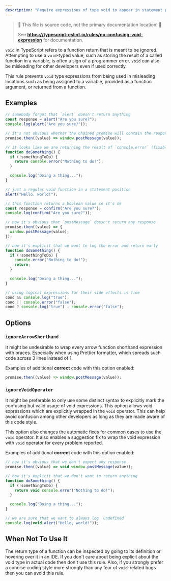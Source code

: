 ```yaml
---
description: "Require expressions of type void to appear in statement position."
---
```



> 🛑 This file is source code, not the primary documentation location! 🛑
>
> See **https://typescript-eslint.io/rules/no-confusing-void-expression** for documentation.

`void` in TypeScript refers to a function return that is meant to be ignored.
Attempting to use a `void`-typed value, such as storing the result of a called function in a variable, is often a sign of a programmer error.
`void` can also be misleading for other developers even if used correctly.

This rule prevents `void` type expressions from being used in misleading locations such as being assigned to a variable, provided as a function argument, or returned from a function.

## Examples

<Tabs>
<TabItem value="❌ Incorrect">

```ts
// somebody forgot that `alert` doesn't return anything
const response = alert("Are you sure?");
console.log(alert("Are you sure?"));

// it's not obvious whether the chained promise will contain the response (fixable)
promise.then((value) => window.postMessage(value));

// it looks like we are returning the result of `console.error` (fixable)
function doSomething() {
  if (!somethingToDo) {
    return console.error("Nothing to do!");
  }

  console.log("Doing a thing...");
}
```

</TabItem>
<TabItem value="✅ Correct">

```ts
// just a regular void function in a statement position
alert("Hello, world!");

// this function returns a boolean value so it's ok
const response = confirm("Are you sure?");
console.log(confirm("Are you sure?"));

// now it's obvious that `postMessage` doesn't return any response
promise.then((value) => {
  window.postMessage(value);
});

// now it's explicit that we want to log the error and return early
function doSomething() {
  if (!somethingToDo) {
    console.error("Nothing to do!");
    return;
  }

  console.log("Doing a thing...");
}

// using logical expressions for their side effects is fine
cond && console.log("true");
cond || console.error("false");
cond ? console.log("true") : console.error("false");
```

</TabItem>
</Tabs>

## Options

### `ignoreArrowShorthand`

It might be undesirable to wrap every arrow function shorthand expression with braces.
Especially when using Prettier formatter, which spreads such code across 3 lines instead of 1.

Examples of additional **correct** code with this option enabled:

```ts option='{ "ignoreArrowShorthand": true }' showPlaygroundButton
promise.then((value) => window.postMessage(value));
```

### `ignoreVoidOperator`

It might be preferable to only use some distinct syntax
to explicitly mark the confusing but valid usage of void expressions.
This option allows void expressions which are explicitly wrapped in the `void` operator.
This can help avoid confusion among other developers as long as they are made aware of this code style.

This option also changes the automatic fixes for common cases to use the `void` operator.
It also enables a suggestion fix to wrap the void expression with `void` operator for every problem reported.

Examples of additional **correct** code with this option enabled:

```ts option='{ "ignoreVoidOperator": true }' showPlaygroundButton
// now it's obvious that we don't expect any response
promise.then((value) => void window.postMessage(value));

// now it's explicit that we don't want to return anything
function doSomething() {
  if (!somethingToDo) {
    return void console.error("Nothing to do!");
  }

  console.log("Doing a thing...");
}

// we are sure that we want to always log `undefined`
console.log(void alert("Hello, world!"));
```

## When Not To Use It

The return type of a function can be inspected by going to its definition or hovering over it in an IDE.
If you don't care about being explicit about the void type in actual code then don't use this rule.
Also, if you strongly prefer a concise coding style more strongly than any fear of `void`-related bugs then you can avoid this rule.
